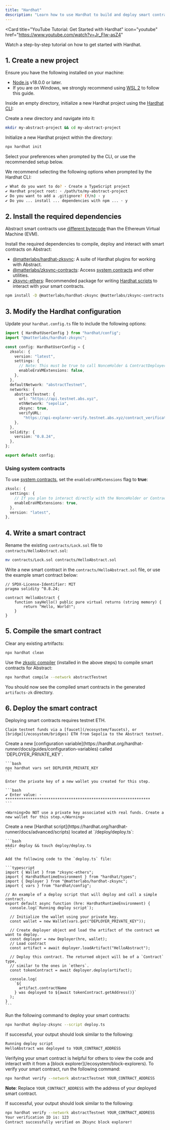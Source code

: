 ```yaml
---
title: "Hardhat"
description: "Learn how to use Hardhat to build and deploy smart contracts on Abstract."
---
```


<Card
  title="YouTube Tutorial: Get Started with Hardhat"
  icon="youtube"
  href="https://www.youtube.com/watch?v=Jr_Flw-asZ4"
>
  Watch a step-by-step tutorial on how to get started with Hardhat.
</Card>

## 1. Create a new project


<Accordion title="Prerequisites">
  Ensure you have the following installed on your machine:

- [Node.js](https://nodejs.org/en/download/) v18.0.0 or later.
- If you are on Windows, we strongly recommend using [WSL 2](https://learn.microsoft.com/en-us/windows/wsl/about) to follow this guide.

</Accordion>

Inside an empty directory, initialize a new Hardhat project using
the [Hardhat CLI](https://hardhat.org/getting-started/):

Create a new directory and navigate into it:

```bash
mkdir my-abstract-project && cd my-abstract-project
```

Initialize a new Hardhat project within the directory:

```bash
npx hardhat init
```

Select your preferences when prompted by the CLI, or use the recommended setup below.

<Accordion title="Recommended Hardhat setup">
  We recommend selecting the following options when prompted by the Hardhat CLI:

```bash
✔ What do you want to do? · Create a TypeScript project
✔ Hardhat project root: · /path/to/my-abstract-project
✔ Do you want to add a .gitignore? (Y/n) · y
✔ Do you ... install ... dependencies with npm ... · y
```

</Accordion>

## 2. Install the required dependencies

Abstract smart contracts use [different bytecode](/how-abstract-works/evm-differences/overview)
than the Ethereum Virtual Machine (EVM).

Install the required dependencies to compile, deploy and interact with smart contracts on Abstract:

- [@matterlabs/hardhat-zksync](https://docs.zksync.io/build/tooling/hardhat/hardhat-zksync):
  A suite of Hardhat plugins for working with Abstract.
- [@matterlabs/zksync-contracts](https://docs.zksync.io/build/tooling/hardhat/hardhat-zksync#zksync-contracts):
  Access [system contracts](/how-abstract-works/system-contracts/overview) and other utilities.
- [zksync-ethers](/build-on-abstract/applications/ethers):
  Recommended package for writing [Hardhat scripts](https://hardhat.org/hardhat-runner/docs/advanced/scripts)
  to interact with your smart contracts.

```bash
npm install -D @matterlabs/hardhat-zksync @matterlabs/zksync-contracts zksync-ethers@6 ethers@6
```

## 3. Modify the Hardhat configuration

Update your `hardhat.config.ts` file to include the following options:

```typescript
import { HardhatUserConfig } from "hardhat/config";
import "@matterlabs/hardhat-zksync";

const config: HardhatUserConfig = {
  zksolc: {
    version: "latest",
    settings: {
      // Note: This must be true to call NonceHolder & ContractDeployer system contracts
      enableEraVMExtensions: false,
    },
  },
  defaultNetwork: "abstractTestnet",
  networks: {
    abstractTestnet: {
      url: "https://api.testnet.abs.xyz",
      ethNetwork: "sepolia",
      zksync: true,
      verifyURL:
        "https://api-explorer-verify.testnet.abs.xyz/contract_verification",
    },
  },
  solidity: {
    version: "0.8.24",
  },
};

export default config;
```

### Using system contracts

To use [system contracts](/how-abstract-works/system-contracts/overview),
set the `enableEraVMExtensions` flag to **true**:

```typescript
zksolc: {
  settings: {
    // If you plan to interact directly with the NonceHolder or ContractDeployer system contracts
    enableEraVMExtensions: true,
  },
  version: "latest",
},
```

## 4. Write a smart contract

Rename the existing `contracts/Lock.sol` file to `contracts/HelloAbstract.sol`:

```bash
mv contracts/Lock.sol contracts/HelloAbstract.sol
```

Write a new smart contract in the `contracts/HelloAbstract.sol` file, or use the example smart contract below:

```solidity
// SPDX-License-Identifier: MIT
pragma solidity ^0.8.24;

contract HelloAbstract {
    function sayHello() public pure virtual returns (string memory) {
        return "Hello, World!";
    }
}
```

## 5. Compile the smart contract

Clear any existing artrifacts:

```bash
npx hardhat clean
```

Use the [zksolc compiler](https://docs.zksync.io/zk-stack/components/compiler/toolchain/solidity)
(installed in the above steps) to compile smart contracts for Abstract:

```bash
npx hardhat compile --network abstractTestnet
```

You should now see the compiled smart contracts in the generated `artifacts-zk` directory.

## 6. Deploy the smart contract

<Steps>
  <Step title="Get testnet funds" icon="wallet">
    Deploying smart contracts requires testnet ETH.

    Claim testnet funds via a [faucet](/ecosystem/faucets), or
    [bridge](/ecosystem/bridges) ETH from Sepolia to the Abstract testnet.

  </Step>

  <Step title="Add your private key" icon="key">
    Create a new [configuration variable](https://hardhat.org/hardhat-runner/docs/guides/configuration-variables) 
    called `DEPLOYER_PRIVATE_KEY`.

    ```bash
    npx hardhat vars set DEPLOYER_PRIVATE_KEY
    ```

    Enter the private key of a new wallet you created for this step.

    ```bash
    ✔ Enter value: · ****************************************************************
    ```

    <Warning>Do NOT use a private key associated with real funds. Create a new wallet for this step.</Warning>

  </Step>

  <Step title="Write the deployment script" icon="code">    
    Create a new [Hardhat script](https://hardhat.org/hardhat-runner/docs/advanced/scripts) located at `/deploy/deploy.ts`:

    ```bash
    mkdir deploy && touch deploy/deploy.ts
    ```

    Add the following code to the `deploy.ts` file:

    ```typescript
    import { Wallet } from "zksync-ethers";
    import { HardhatRuntimeEnvironment } from "hardhat/types";
    import { Deployer } from "@matterlabs/hardhat-zksync";
    import { vars } from "hardhat/config";

    // An example of a deploy script that will deploy and call a simple contract.
    export default async function (hre: HardhatRuntimeEnvironment) {
      console.log(`Running deploy script`);

      // Initialize the wallet using your private key.
      const wallet = new Wallet(vars.get("DEPLOYER_PRIVATE_KEY"));

      // Create deployer object and load the artifact of the contract we want to deploy.
      const deployer = new Deployer(hre, wallet);
      // Load contract
      const artifact = await deployer.loadArtifact("HelloAbstract");

      // Deploy this contract. The returned object will be of a `Contract` type,
      // similar to the ones in `ethers`.
      const tokenContract = await deployer.deploy(artifact);

      console.log(
        `${
          artifact.contractName
        } was deployed to ${await tokenContract.getAddress()}`
      );
    }
    ```

  </Step>
  <Step title="Deploy your smart contract" icon="rocket">

Run the following command to deploy your smart contracts:

```bash
npx hardhat deploy-zksync --script deploy.ts
```

If successful, your output should look similar to the following:

```bash
Running deploy script
HelloAbstract was deployed to YOUR_CONTRACT_ADDRESS
```

  </Step>
  <Step title="Verify your smart contract on the block explorer" icon="check">
  Verifying your smart contract is helpful for others to view the code and 
  interact with it from a [block explorer](/ecosystem/block-explorers).
To verify your smart contract, run the following command:

```bash
npx hardhat verify --network abstractTestnet YOUR_CONTRACT_ADDRESS
```

**Note**: Replace `YOUR_CONTRACT_ADDRESS` with the address of your deployed smart contract.

If successful, your output should look similar to the following:

```bash
npx hardhat verify --network abstractTestnet YOUR_CONTRACT_ADDRESS
Your verification ID is: 123
Contract successfully verified on ZKsync block explorer!
```

  </Step>
</Steps>
